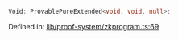 ```ts
Void: ProvablePureExtended<void, void, null>;
```

Defined in: [lib/proof-system/zkprogram.ts:69](https://github.com/o1-labs/o1js/blob/df1ff77af12d7cbbed4a6167f02815fad4f0dceb/src/lib/proof-system/zkprogram.ts#L69)
